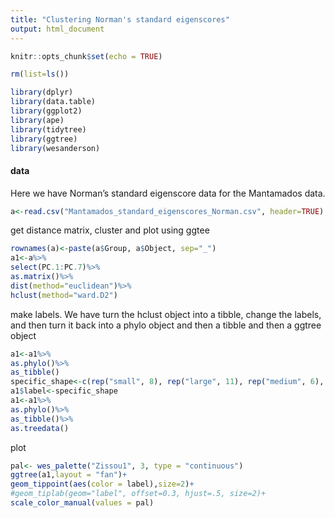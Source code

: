 ```yaml
---
title: "Clustering Norman's standard eigenscores"
output: html_document
---
```


```r
knitr::opts_chunk$set(echo = TRUE)
```

`````r
rm(list=ls())
``````

`````r
library(dplyr)
library(data.table)
library(ggplot2)
library(ape)
library(tidytree)
library(ggtree)
library(wesanderson)
`````

#### data
Here we have Norman's standard eigenscore data for the Mantamados data. 

`````r
a<-read.csv("Mantamados_standard_eigenscores_Norman.csv", header=TRUE)
`````````
get distance matrix, cluster and plot using ggtee
`````r
rownames(a)<-paste(a$Group, a$Object, sep="_")
a1<-a%>%
select(PC.1:PC.7)%>%
as.matrix()%>%
dist(method="euclidean")%>%
hclust(method="ward.D2")
`````
make labels. We have turn the hclust object into a tibble, change the labels, and then turn it back into a phylo object and then a tibble and then a ggtree object
````r
a1<-a1%>%
as.phylo()%>%
as_tibble()
specific_shape<-c(rep("small", 8), rep("large", 11), rep("medium", 6), rep("NA", 24))
a1$label<-specific_shape
a1<-a1%>%
as.phylo()%>%
as_tibble()%>%
as.treedata()
``````
plot
`````r
pal<- wes_palette("Zissou1", 3, type = "continuous")
ggtree(a1,layout = "fan")+
geom_tippoint(aes(color = label),size=2)+
#geom_tiplab(geom="label", offset=0.3, hjust=.5, size=2)+
scale_color_manual(values = pal)
`````

